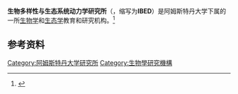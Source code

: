 '''生物多样性与生态系统动力学研究所'''（{{lang-nl|Instituut voor Biodiversiteit en Ecosysteem Dynamica}}，缩写为'''IBED'''）是阿姆斯特丹大学下属的一所[[生物学|生物学]]和[[生态学|生态学]]教育和研究机构。<ref>{{Cite web|title=Institute for Biodiversity and Ecosystem Dynamics / University of Amsterdam|url=https://www.nweurope.eu/projects/project-search/fabulous-farmers/partners/institute-for-biodiversity-and-ecosystem-dynamics-university-of-amsterdam/|accessdate=2021-04-11|work=NWE|language=en-GB|archive-date=2021-04-11|archive-url=https://web.archive.org/web/20210411180048/https://www.nweurope.eu/projects/project-search/fabulous-farmers/partners/institute-for-biodiversity-and-ecosystem-dynamics-university-of-amsterdam/|dead-url=no}}</ref>

== 参考资料 ==
{{reflist}}

{{阿姆斯特丹大学}}

[[Category:阿姆斯特丹大学研究所|Category:阿姆斯特丹大学研究所]]
[[Category:生物學研究機構|Category:生物學研究機構]]
{{stub}}